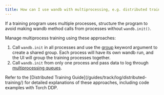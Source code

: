 ```yaml
---
title: How can I use wandb with multiprocessing, e.g. distributed training?
---
```


If a training program uses multiple processes, structure the program to avoid making wandb method calls from processes without `wandb.init()`. 

Manage multiprocess training using these approaches:

1. Call `wandb.init` in all processes and use the [group](/guides/runs/grouping/) keyword argument to create a shared group. Each process will have its own wandb run, and the UI will group the training processes together.
2. Call `wandb.init` from only one process and pass data to log through [multiprocessing queues](https://docs.python.org/3/library/multiprocessing.html#exchanging-objects-between-processes).

<Note>
Refer to the [Distributed Training Guide](/guides/track/log/distributed-training/) for detailed explanations of these approaches, including code examples with Torch DDP.
</Note>
